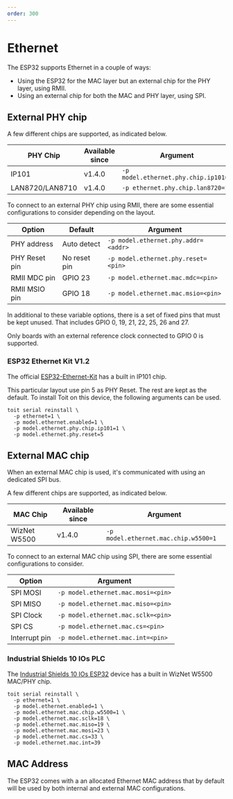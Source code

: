 ```yaml
---
order: 300
---
```


# Ethernet

The ESP32 supports Ethernet in a couple of ways:

  * Using the ESP32 for the MAC layer but an external chip for the PHY layer, using RMII.
  * Using an external chip for both the MAC and PHY layer, using SPI.

## External PHY chip

A few different chips are supported, as indicated below.

| PHY Chip        | Available since | Argument                             |
| --------------- | --------------- | ------------------------------------ |
| IP101           | v1.4.0          | `-p model.ethernet.phy.chip.ip101=1` |
| LAN8720/LAN8710 | v1.4.0          | `-p ethernet.phy.chip.lan8720=1`     |

To connect to an external PHY chip using RMII, there are some essential configurations to consider depending on the layout.

| Option          | Default         | Argument                             |
| --------------- | --------------- | ------------------------------------ |
| PHY address     | Auto detect     | `-p model.ethernet.phy.addr=<addr>`  |
| PHY Reset pin   | No reset pin    | `-p model.ethernet.phy.reset=<pin>`  |
| RMII MDC pin    | GPIO 23         | `-p model.ethernet.mac.mdc=<pin>`    |
| RMII MSIO pin   | GPIO 18         | `-p model.ethernet.mac.msio=<pin>`   |

In additional to these variable options, there is a set of fixed pins that must be kept unused. That includes GPIO 0, 19, 21, 22, 25, 26 and 27.

<Note type="info">

Only boards with an external reference clock connected to GPIO 0 is supported.

</Note>

### ESP32 Ethernet Kit V1.2

The official [ESP32-Ethernet-Kit](https://docs.espressif.com/projects/esp-idf/en/latest/esp32/hw-reference/esp32/get-started-ethernet-kit.html) has a
built in IP101 chip.

This particular layout use pin 5 as PHY Reset. The rest are kept as the default. To install Toit on this device, the following arguments can be used.

```shell
toit serial reinstall \
  -p ethernet=1 \
  -p model.ethernet.enabled=1 \
  -p model.ethernet.phy.chip.ip101=1 \
  -p model.ethernet.phy.reset=5
```

## External MAC chip

When an external MAC chip is used, it's communicated with using an dedicated SPI bus.

A few different chips are supported, as indicated below.

| MAC Chip        | Available since | Argument                             |
| --------------- | --------------- | ------------------------------------ |
| WizNet W5500    | v1.4.0          | `-p model.ethernet.mac.chip.w5500=1` |

To connect to an external MAC chip using SPI, there are some essential configurations to consider.

| Option          | Argument                             |
| --------------- | ------------------------------------ |
| SPI MOSI        | `-p model.ethernet.mac.mosi=<pin>`   |
| SPI MISO        | `-p model.ethernet.mac.miso=<pin>`   |
| SPI Clock       | `-p model.ethernet.mac.sclk=<pin>`   |
| SPI CS          | `-p model.ethernet.mac.cs=<pin>`     |
| Interrupt pin   | `-p model.ethernet.mac.int=<pin>`    |


### Industrial Shields 10 IOs PLC

The [Industrial Shields 10 IOs ESP32](https://www.industrialshields.com/industrial-controller-based-on-arduino-nano-esp32-board) device has a built in
WizNet W5500 MAC/PHY chip.


```shell
toit serial reinstall \
  -p ethernet=1 \
  -p model.ethernet.enabled=1 \
  -p model.ethernet.mac.chip.w5500=1 \
  -p model.ethernet.mac.sclk=18 \
  -p model.ethernet.mac.miso=19 \
  -p model.ethernet.mac.mosi=23 \
  -p model.ethernet.mac.cs=33 \
  -p model.ethernet.mac.int=39
```

## MAC Address

The ESP32 comes with a an allocated Ethernet MAC address that by default will be used by both internal and external MAC configurations.

